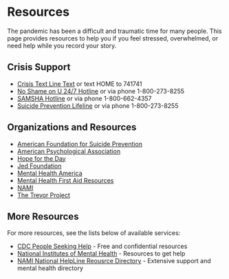
<Head>
    <link
        rel="stylesheet"
        href="https://fonts.googleapis.com/css?family=Sriracha&display=swap"
    />
</Head>

# Resources

The pandemic has been a difficult and traumatic time for many people. This page provides resources to help you if you feel stressed, overwhelmed, or need help while you record your story.

## Crisis Support
- [Crisis Text Line Text](https://www.crisistextline.org/) or text HOME to 741741
- [No Shame on U 24/7 Hotline](http://www.noshameonu.org/chicagoland) or via phone 1-800-273-8255 
- [SAMSHA Hotline](https://www.samhsa.gov/find-help/national-helpline) or via phone 1-800-662-4357
- [Suicide Prevention Lifeline](https://suicidepreventionlifeline.org/) or via phone 1-800-273-8255

## Organizations and Resources

- [American Foundation for Suicide Prevention](https://afsp.org/)
- [American Psychological Association](https://locator.apa.org/)
- [Hope for the Day](https://www.hftd.org/)
- [Jed Foundation](https://jedfoundation.org/)
- [Mental Health America](https://www.mhanational.org/)
- [Mental Health First Aid Resources](https://www.mentalhealthfirstaid.org/mental-health-resources/)
- [NAMI](https://www.nami.org/Home)
- [The Trevor Project](https://www.thetrevorproject.org/)

## More Resources

For more resources, see the lists below of available services:

- [CDC People Seeking Help](https://www.cdc.gov/mentalhealth/tools-resources/individuals/index.htm) - Free and confidential resources
- [National Institutes of Mental Health](https://www.nimh.nih.gov/health/find-help) - Resources to get help
- [NAMI National HelpLine Reousrce Directory](https://www.nami.org/NAMI/media/NAMI-Media/Images/FactSheets/2021-Resource-Directory.pdf) - Extensive support and mental health directory
